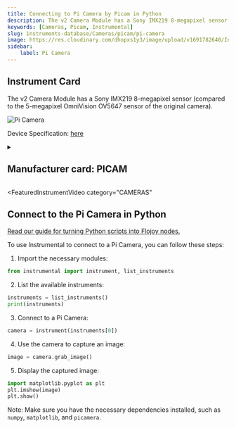```yaml
---
title: Connecting to Pi Camera by Picam in Python
description: The v2 Camera Module has a Sony IMX219 8-megapixel sensor (compared to the 5-megapixel OmniVision OV5647 sensor of the original camera).
keywords: [Cameras, Picam, Instrumental] 
slug: instruments-database/Cameras/picam/pi-camera 
image: https://res.cloudinary.com/dhopxs1y3/image/upload/v1691782640/Instruments/Cameras/Pi-Camera/Pi-Camera.jpg
sidebar:
    label: Pi Camera 
---
```



## Instrument Card

The v2 Camera Module has a Sony IMX219 8-megapixel sensor (compared to the 5-megapixel OmniVision OV5647 sensor of the original camera).


![Pi Camera](https://res.cloudinary.com/dhopxs1y3/image/upload/v1691782640/Instruments/Cameras/Pi-Camera/Pi-Camera.jpg)

Device Specification: [here](https://www.raspberrypi.com/documentation/accessories/camera.html)

<details style={{ marginTop: "15px"}}>
<summary><h2 style={{display:'inline'}}>Manufacturer card: PICAM</h2></summary>

![PICAM](https://res.cloudinary.com/dhopxs1y3/image/upload/v1692806122/Instruments/Vendor%20Logos/RaspberryPi.png)

**Raspberry Pi** is a series of small single-board computers (SBCs) developed in the United Kingdom by the **Raspberry Pi** Foundation in association with Broadcom

- Headquarters: UK
- Yearly Revenue (millions, USD): 44
- Vendor Website: [here](https://www.raspberrypi.org/)

</details>


<FeaturedInstrumentVideo
  category="CAMERAS"
></FeaturedInstrumentVideo>

## Connect to the Pi Camera in Python

[Read our guide for turning Python scripts into Flojoy nodes.](https://docs.flojoy.ai/contribution/blocks/custom-flojoy-block/)



<Tabs>
<TabItem value="Flojoy" label="Flojoy" className="flojoy-instrument-tabs">

<SectionsCard category="CAMERAS" manufacturer="Picam"></SectionsCard>

</TabItem>
<TabItem value="Instrumental" label="Instrumental">

To use Instrumental to connect to a Pi Camera, you can follow these steps:

1. Import the necessary modules:
```python
from instrumental import instrument, list_instruments
```

2. List the available instruments:
```python
instruments = list_instruments()
print(instruments)
```

3. Connect to a Pi Camera:
```python
camera = instrument(instruments[0])
```

4. Use the camera to capture an image:
```python
image = camera.grab_image()
```

5. Display the captured image:
```python
import matplotlib.pyplot as plt
plt.imshow(image)
plt.show()
```

Note: Make sure you have the necessary dependencies installed, such as `numpy`, `matplotlib`, and `picamera`.

</TabItem>
</Tabs>